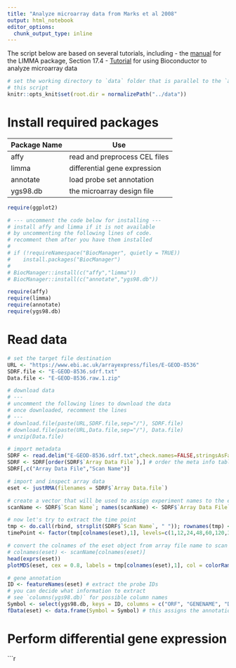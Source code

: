 ```yaml
---
title: "Analyze microarray data from Marks et al 2008"
output: html_notebook
editor_options: 
  chunk_output_type: inline
---
```


The script below are based on several tutorials, including
- the [manual](https://www.bioconductor.org/packages/devel/bioc/vignettes/limma/inst/doc/usersguide.pdf) for the LIMMA package, Section 17.4
- [Tutorial](https://www.bioconductor.org/packages/devel/workflows/vignettes/arrays/inst/doc/arrays.html) for using Bioconductor to analyze microarray data

```r
# set the working directory to `data` folder that is parallel to the `analysis` folder, which contains
# this script
knitr::opts_knit$set(root.dir = normalizePath("../data")) 
```

# Install required packages
| Package Name | Use |
|--------------|-----|
| affy | read and preprocess CEL files |
| limma | differential gene expression |
| annotate | load probe set annotation |
| ygs98.db | the microarray design file |


```r
require(ggplot2)

# --- uncomment the code below for installing ---
# install affy and limma if it is not available 
# by uncommenting the following lines of code.
# recomment them after you have them installed
# 
# if (!requireNamespace("BiocManager", quietly = TRUE))
#    install.packages("BiocManager")
#
# BiocManager::install(c("affy","limma"))
# BiocManager::install(c("annotate","ygs98.db"))

require(affy)
require(limma)
require(annotate)
require(ygs98.db)
```

# Read data
```r
# set the target file destination
URL <- "https://www.ebi.ac.uk/arrayexpress/files/E-GEOD-8536"
SDRF.file <- "E-GEOD-8536.sdrf.txt"
Data.file <- "E-GEOD-8536.raw.1.zip"

# download data
# ---
# uncomment the following lines to download the data
# once downloaded, recomment the lines
# ---
# download.file(paste(URL,SDRF.file,sep="/"), SDRF.file)
# download.file(paste(URL,Data.file,sep="/"), Data.file)
# unzip(Data.file)

# import metadata
SDRF <- read.delim("E-GEOD-8536.sdrf.txt",check.names=FALSE,stringsAsFactors=FALSE)
SDRF <- SDRF[order(SDRF$`Array Data File`),] # order the meta info table by scan names
SDRF[,c("Array Data File","Scan Name")]

# import and inspect array data
eset <- justRMA(filenames = SDRF$`Array Data.file`)

# create a vector that will be used to assign experiment names to the eset object
scanName <- SDRF$`Scan Name`; names(scanName) <- SDRF$`Array Data File`

# now let's try to extract the time point
tmp <- do.call(rbind, strsplit(SDRF$`Scan Name`, " ")); rownames(tmp) <- SDRF$`Array Data File`
timePoint <- factor(tmp[colnames(eset),1], levels=c(1,12,24,48,60,120,340))

# convert the colnames of the eset object from array file name to scan name (=experimental condition)
# colnames(eset) <- scanName[colnames(eset)]
head(exprs(eset))
plotMDS(eset, cex = 0.8, labels = tmp[colnames(eset),1], col = colorRamp(c("yellow","blue"))(1:6/6)[timePoint])

# gene annotation
ID <- featureNames(eset) # extract the probe IDs
# you can decide what information to extract
# see `columns(ygs98.db)` for possible column names
Symbol <- select(ygs98.db, keys = ID, columns = c("ORF", "GENENAME", "DESCRIPTION", "GO"))
fData(eset) <- data.frame(Symbol = Symbol) # this assigns the annotation info to the feature Data of the eset object
```

# Perform differential gene expression

```r